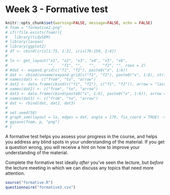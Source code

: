 # Week 3 - Formative test

```{r include=FALSE}
knitr::opts_chunk$set(warning=FALSE, message=FALSE, echo = FALSE)
# fnam = "formative2.png"
# if(!file.exists(fnam)){
#   library(tidySEM)
# library(lavaan)
# library(ggplot2)
# df <- cbind(iris[1:75, 1:3], iris[76:150, 2:4])
# 
# lo <- get_layout("x1", "x2", "x3", "x4", "x5", "x6",
#                  "",   "f1", "",   "",   "f2", "", rows = 2)
# #dat <- expand.grid(c("f1", "f2"), paste0("x", 1:6))
# dat <- cbind(unname(expand.grid(c("f1", "f2"), paste0("x", 1:6), stringsAsFactors = FALSE)), arrow = "last")
# names(dat) <- c("from", "to", "arrow")
# dat2 <- data.frame(cbind(c("f1", "f2"), c("f1", "f2")), arrow = "last")
# names(dat2) <- c("from", "to", "arrow")
# dat3 <- data.frame(cbind(paste0("x", 1:6), paste0("x", 1:6)), arrow = "both")
# names(dat3) <- c("from", "to", "arrow")
# dat <- rbind(dat, dat2, dat3)
# 
# set.seed(58)
# graph_sem(layout = lo, edges = dat, angle = 179, fix_coord = TRUE) -> p
# ggsave(fnam, p, "png")
# }
```

A formative test helps you assess your progress in the course, and helps you address any blind spots in your understanding of the material.
If you get a question wrong, you will receive a hint on how to improve your understanding of the material.

Complete the formative test ideally *after* you've seen the lecture, but *before* the lecture meeting in which we can discuss any topics that need more attention.

```{r results = "asis", echo = FALSE}
source("formative.R")
questionnaire("formative3.csv")
```

